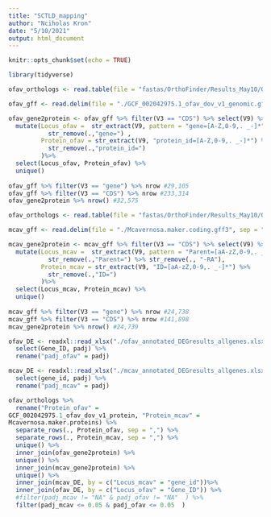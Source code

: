 ```yaml
---
title: "SCTLD_mapping"
author: "Nciholas Kron"
date: "5/10/2021"
output: html_document
---
```


```r
knitr::opts_chunk$set(echo = TRUE)
```

```r

library(tidyverse)

```

```r

ofav_orthologs <- read.table(file = "fastas/OrthoFinder/Results_May10/Orthologues/Orthologues_GCF_002042975.1_ofav_dov_v1_protein/GCF_002042975.1_ofav_dov_v1_protein__v__Mcavernosa.maker.proteins.tsv", sep = "\t", header = TRUE)

```

```r

ofav_gff <- read.delim(file = "./GCF_002042975.1_ofav_dov_v1_genomic.gff", sep = "\t", header = FALSE, skip = 8, comment.char = "#")

ofav_gene2protein <- ofav_gff %>% filter(V3 == "CDS") %>% select(V9) %>% 
  mutate(Locus_ofav =  str_extract(V9, pattern = "gene=[A-Z,0-9,. _-]*") %>%
           str_remove(.,"gene=") ,
         Protein_ofav = str_extract(V9, "protein_id=[A-Z,0-9,. _-]*") %>%
           str_remove(.,"protein_id=") 
         )%>%
  select(Locus_ofav, Protein_ofav) %>%
  unique()
 
ofav_gff %>% filter(V3 == "gene") %>% nrow #29,105
ofav_gff %>% filter(V3 == "CDS") %>% nrow #233,314
ofav_gene2protein %>% nrow() #32,575

```

```r

ofav_orthologs <- read.table(file = "fastas/OrthoFinder/Results_May10/Orthologues/Orthologues_GCF_002042975.1_ofav_dov_v1_protein/GCF_002042975.1_ofav_dov_v1_protein__v__Mcavernosa.maker.proteins.tsv", sep = "\t", header = TRUE)

```

```r

mcav_gff <- read.delim(file = "./Mcavernosa.maker.coding.gff3", sep = "\t", header = FALSE, skip = 8, comment.char = "#")

mcav_gene2protein <- mcav_gff %>% filter(V3 == "CDS") %>% select(V9) %>% 
  mutate(Locus_mcav =  str_extract(V9, pattern = "Parent=[aA-zZ,0-9,. _-]*") %>%
           str_remove(.,"Parent=") %>% str_remove(., "-RA"),
         Protein_mcav = str_extract(V9, "ID=[aA-zZ,0-9,. _-]*") %>%
           str_remove(.,"ID=") 
         )%>%
  select(Locus_mcav, Protein_mcav) %>%
  unique()
 
mcav_gff %>% filter(V3 == "gene") %>% nrow #24,738
mcav_gff %>% filter(V3 == "CDS") %>% nrow #141,898
mcav_gene2protein %>% nrow() #24,739

```

```r

ofav_DE <- readxl::read_xlsx("./ofav_annotated_DEGresults_allgenes.xlsx") %>%
  select(Gene_ID, padj) %>%
  rename("padj_ofav" = padj)

mcav_DE <- readxl::read_xlsx("./mcav_annotated_DEGresults_allgenes.xlsx") %>%
  select(gene_id, padj) %>%
  rename("padj_mcav" = padj)

```


```r

ofav_orthologs %>%
  rename("Protein_ofav" = 
GCF_002042975.1_ofav_dov_v1_protein, "Protein_mcav" = 	
Mcavernosa.maker.proteins) %>%
  separate_rows(., Protein_ofav, sep = ",") %>%
  separate_rows(., Protein_mcav, sep = ",") %>%
  unique() %>%
  inner_join(ofav_gene2protein) %>%
  unique() %>%
  inner_join(mcav_gene2protein) %>%
  unique() %>%
  inner_join(mcav_DE, by = c("Locus_mcav" = "gene_id"))%>%
  inner_join(ofav_DE, by = c("Locus_ofav" = "Gene_ID")) %>%
  #filter(padj_mcav != "NA" & padj_ofav != "NA"  ) %>%
  filter(padj_mcav <= 0.05 & padj_ofav <= 0.05  )
  


```

